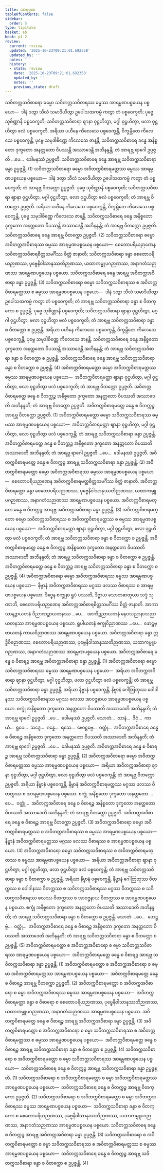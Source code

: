 ```yaml
---
title: အာရမ္မဏ
tableOfContents: false
sidebar:
  order: 5
type: tipitaka
basket: ab
book: p1-2
review:
  current: review
  updated: '2025-10-23T09:21:01.692358'
  updated_by: ''
  notes: ''
  history:
  - state: review
    date: '2025-10-23T09:21:01.692358'
    updated_by: ''
    notes: ''
    previous_state: draft
---
```



<ReviewStatus review={frontmatter.review} showDetails={true} />

<HypothesisAnnotation frontmatter={frontmatter} />

<DynamicBreadcrumb />

<Division number="69" book="p1-2" e="ch" v="37" p="40">

<Paragraph number="282" book="p1-2">
သဝိတက္ကသဝိစာရော ဓမ္မော သဝိတက္ကသဝိစာရဿ ဓမ္မဿ အာရမ္မဏပစ္စယေန ပစ္စယော—  ဒါနံ ဒတွာ သီလံ သမာဒိယိတွာ ဥပေါသထကမ္မံ ကတွာ တံ ပစ္စဝေက္ခတိ; ပုဗ္ဗေ သုစိဏ္ဏာနိ ပစ္စဝေက္ခတိ; သဝိတက္ကသဝိစာရာ ဈာနာ ဝုဋ္ဌဟိတွာ, မဂ္ဂါ ဝုဋ္ဌဟိတွာ, ဖလာ ဝုဋ္ဌဟိတွာ ဖလံ ပစ္စဝေက္ခတိ. အရိယာ ပဟီနေ ကိလေသေ ပစ္စဝေက္ခန္တိ, ဝိက္ခမ္ဘိတေ ကိလေသေ ပစ္စဝေက္ခန္တိ, ပုဗ္ဗေ သမုဒါစိဏ္ဏေ ကိလေသေ ဇာနန္တိ. သဝိတက္ကသဝိစာရေ ခန္ဓေ အနိစ္စတော ဒုက္ခတော အနတ္တတော ဝိပဿန္တိ အဿာဒေန္တိ အဘိနန္ဒန္တိ; တံ အာရဗ္ဘ ရာဂေါ ဥပ္ပဇ္ဇတိ …ပေ…  ဒေါမနဿံ ဥပ္ပဇ္ဇတိ. သဝိတက္ကသဝိစာရေ ခန္ဓေ အာရဗ္ဘ သဝိတက္ကသဝိစာရာ ခန္ဓာ ဥပ္ပဇ္ဇန္တိ. (1)
</Paragraph>

<Paragraph number="283" book="p1-2">
သဝိတက္ကသဝိစာရော ဓမ္မော အဝိတက္ကဝိစာရမတ္တဿ ဓမ္မဿ အာရမ္မဏပစ္စယေန ပစ္စယော—  ဒါနံ ဒတွာ သီလံ သမာဒိယိတွာ ဥပေါသထကမ္မံ ကတွာ တံ ပစ္စဝေက္ခတိ; တံ အာရဗ္ဘ ဝိတက္ကော ဥပ္ပဇ္ဇတိ. ပုဗ္ဗေ သုစိဏ္ဏာနိ ပစ္စဝေက္ခတိ; သဝိတက္ကသဝိစာရာ ဈာနာ ဝုဋ္ဌဟိတွာ, မဂ္ဂါ ဝုဋ္ဌဟိတွာ, ဖလာ ဝုဋ္ဌဟိတွာ ဖလံ ပစ္စဝေက္ခတိ; တံ အာရဗ္ဘ ဝိတက္ကော ဥပ္ပဇ္ဇတိ. အရိယာ ပဟီနေ ကိလေသေ ပစ္စဝေက္ခန္တိ, ဝိက္ခမ္ဘိတေ ကိလေသေ ပစ္စဝေက္ခန္တိ, ပုဗ္ဗေ သမုဒါစိဏ္ဏေ ကိလေသေ ဇာနန္တိ. သဝိတက္ကသဝိစာရေ ခန္ဓေ အနိစ္စတော ဒုက္ခတော အနတ္တတော ဝိပဿန္တိ အဿာဒေန္တိ အဘိနန္ဒန္တိ; တံ အာရဗ္ဘ ဝိတက္ကော ဥပ္ပဇ္ဇတိ. သဝိတက္ကသဝိစာရေ ခန္ဓေ အာရဗ္ဘ ဝိတက္ကော ဥပ္ပဇ္ဇတိ. (2)
</Paragraph>

<Paragraph number="284" book="p1-2">
သဝိတက္ကသဝိစာရော ဓမ္မော အဝိတက္ကအဝိစာရဿ ဓမ္မဿ အာရမ္မဏပစ္စယေန ပစ္စယော—  စေတောပရိယဉာဏေန သဝိတက္ကသဝိစာရစိတ္တသမင်္ဂိဿ စိတ္တံ ဇာနာတိ; သဝိတက္ကသဝိစာရာ ခန္ဓာ စေတောပရိယဉာဏဿ, ပုဗ္ဗေနိဝါသာနုဿတိဉာဏဿ, ယထာကမ္မူပဂဉာဏဿ, အနာဂတံသဉာဏဿ အာရမ္မဏပစ္စယေန ပစ္စယော. သဝိတက္ကသဝိစာရေ ခန္ဓေ အာရဗ္ဘ အဝိတက္ကအဝိစာရာ ခန္ဓာ ဥပ္ပဇ္ဇန္တိ. (3)
</Paragraph>

<Paragraph number="285" book="p1-2">
သဝိတက္ကသဝိစာရော ဓမ္မော သဝိတက္ကသဝိစာရဿ စ အဝိတက္ကဝိစာရမတ္တဿ စ ဓမ္မဿ အာရမ္မဏပစ္စယေန ပစ္စယော—  ဒါနံ ဒတွာ သီလံ သမာဒိယိတွာ ဥပေါသထကမ္မံ ကတွာ တံ ပစ္စဝေက္ခတိ; တံ အာရဗ္ဘ သဝိတက္ကသဝိစာရာ ခန္ဓာ စ ဝိတက္ကော စ ဥပ္ပဇ္ဇန္တိ. ပုဗ္ဗေ သုစိဏ္ဏာနိ ပစ္စဝေက္ခတိ; သဝိတက္ကသဝိစာရာ ဈာနာ ဝုဋ္ဌဟိတွာ, မဂ္ဂါ ဝုဋ္ဌဟိတွာ, ဖလာ ဝုဋ္ဌဟိတွာ ဖလံ ပစ္စဝေက္ခတိ; တံ အာရဗ္ဘ သဝိတက္ကသဝိစာရာ ခန္ဓာ စ ဝိတက္ကော စ ဥပ္ပဇ္ဇန္တိ. အရိယာ ပဟီနေ ကိလေသေ ပစ္စဝေက္ခန္တိ, ဝိက္ခမ္ဘိတေ ကိလေသေ ပစ္စဝေက္ခန္တိ, ပုဗ္ဗေ သမုဒါစိဏ္ဏေ ကိလေသေ ဇာနန္တိ. သဝိတက္ကသဝိစာရေ ခန္ဓေ အနိစ္စတော ဒုက္ခတော အနတ္တတော ဝိပဿန္တိ အဿာဒေန္တိ အဘိနန္ဒန္တိ; တံ အာရဗ္ဘ သဝိတက္ကသဝိစာရာ ခန္ဓာ စ ဝိတက္ကော စ ဥပ္ပဇ္ဇန္တိ. သဝိတက္ကသဝိစာရေ ခန္ဓေ အာရဗ္ဘ သဝိတက္ကသဝိစာရာ ခန္ဓာ စ ဝိတက္ကော စ ဥပ္ပဇ္ဇန္တိ. (4)
</Paragraph>

</Division>
<Division number="70" book="p1-2" e="ch" v="37" p="41">

<Paragraph number="286" book="p1-2">
အဝိတက္ကဝိစာရမတ္တော ဓမ္မော အဝိတက္ကဝိစာရမတ္တဿ ဓမ္မဿ အာရမ္မဏပစ္စယေန ပစ္စယော—  အဝိတက္ကဝိစာရမတ္တာ ဈာနာ ဝုဋ္ဌဟိတွာ, မဂ္ဂါ ဝုဋ္ဌဟိတွာ, ဖလာ ဝုဋ္ဌဟိတွာ ဖလံ ပစ္စဝေက္ခတိ; တံ အာရဗ္ဘ ဝိတက္ကော ဥပ္ပဇ္ဇတိ. အဝိတက္ကဝိစာရမတ္တေ ခန္ဓေ စ ဝိတက္ကဉ္စ အနိစ္စတော ဒုက္ခတော အနတ္တတော ဝိပဿတိ အဿာဒေတိ အဘိနန္ဒတိ; တံ အာရဗ္ဘ ဝိတက္ကော ဥပ္ပဇ္ဇတိ. အဝိတက္ကဝိစာရမတ္တေ ခန္ဓေ စ ဝိတက္ကဉ္စ အာရဗ္ဘ ဝိတက္ကော ဥပ္ပဇ္ဇတိ. (1)
</Paragraph>

<Paragraph number="287" book="p1-2">
အဝိတက္ကဝိစာရမတ္တော ဓမ္မော သဝိတက္ကသဝိစာရဿ ဓမ္မဿ အာရမ္မဏပစ္စယေန ပစ္စယော—  အဝိတက္ကဝိစာရမတ္တာ ဈာနာ ဝုဋ္ဌဟိတွာ, မဂ္ဂါ ဝုဋ္ဌဟိတွာ, ဖလာ ဝုဋ္ဌဟိတွာ ဖလံ ပစ္စဝေက္ခန္တိ; တံ အာရဗ္ဘ သဝိတက္ကသဝိစာရာ ခန္ဓာ ဥပ္ပဇ္ဇန္တိ. အဝိတက္ကဝိစာရမတ္တေ ခန္ဓေ စ ဝိတက္ကဉ္စ အနိစ္စတော ဒုက္ခတော အနတ္တတော ဝိပဿတိ အဿာဒေတိ အဘိနန္ဒတိ; တံ အာရဗ္ဘ ရာဂေါ ဥပ္ပဇ္ဇတိ …ပေ…  ဒေါမနဿံ ဥပ္ပဇ္ဇတိ. အဝိတက္ကဝိစာရမတ္တေ ခန္ဓေ စ ဝိတက္ကဉ္စ အာရဗ္ဘ သဝိတက္ကသဝိစာရာ ခန္ဓာ ဥပ္ပဇ္ဇန္တိ. (2)
</Paragraph>

<Paragraph number="288" book="p1-2">
အဝိတက္ကဝိစာရမတ္တော ဓမ္မော အဝိတက္ကအဝိစာရဿ ဓမ္မဿ အာရမ္မဏပစ္စယေန ပစ္စယော—  စေတောပရိယဉာဏေန အဝိတက္ကဝိစာရမတ္တစိတ္တသမင်္ဂိဿ စိတ္တံ ဇာနာတိ. အဝိတက္ကဝိစာရမတ္တာ ခန္ဓာ စေတောပရိယဉာဏဿ, ပုဗ္ဗေနိဝါသာနုဿတိဉာဏဿ, ယထာကမ္မူပဂဉာဏဿ, အနာဂတံသဉာဏဿ အာရမ္မဏပစ္စယေန ပစ္စယော. အဝိတက္ကဝိစာရမတ္တေ ခန္ဓေ စ ဝိတက္ကဉ္စ အာရဗ္ဘ အဝိတက္ကအဝိစာရာ ခန္ဓာ ဥပ္ပဇ္ဇန္တိ. (3)
</Paragraph>

<Paragraph number="289" book="p1-2">
အဝိတက္ကဝိစာရမတ္တော ဓမ္မော သဝိတက္ကသဝိစာရဿ စ အဝိတက္ကဝိစာရမတ္တဿ စ ဓမ္မဿ အာရမ္မဏပစ္စယေန ပစ္စယော—  အဝိတက္ကဝိစာရမတ္တာ ဈာနာ ဝုဋ္ဌဟိတွာ, မဂ္ဂါ ဝုဋ္ဌဟိတွာ, ဖလာ ဝုဋ္ဌဟိတွာ ဖလံ ပစ္စဝေက္ခတိ; တံ အာရဗ္ဘ သဝိတက္ကသဝိစာရာ ခန္ဓာ စ ဝိတက္ကော စ ဥပ္ပဇ္ဇန္တိ. အဝိတက္ကဝိစာရမတ္တေ ခန္ဓေ စ ဝိတက္ကဉ္စ အနိစ္စတော ဒုက္ခတော အနတ္တတော ဝိပဿတိ အဿာဒေတိ အဘိနန္ဒတိ; တံ အာရဗ္ဘ သဝိတက္ကသဝိစာရာ ခန္ဓာ စ ဝိတက္ကော စ ဥပ္ပဇ္ဇန္တိ. အဝိတက္ကဝိစာရမတ္တေ ခန္ဓေ စ ဝိတက္ကဉ္စ အာရဗ္ဘ သဝိတက္ကသဝိစာရာ ခန္ဓာ စ ဝိတက္ကော စ ဥပ္ပဇ္ဇန္တိ. (4)
</Paragraph>

</Division>
<Division number="71" book="p1-2" e="ch" v="37" p="42">

<Paragraph number="290" book="p1-2">
အဝိတက္ကအဝိစာရော ဓမ္မော အဝိတက္ကအဝိစာရဿ ဓမ္မဿ အာရမ္မဏပစ္စယေန ပစ္စယော—  နိဗ္ဗာနံ အဝိတက္ကအဝိစာရဿ မဂ္ဂဿ ဖလဿ ဝိစာရဿ စ အာရမ္မဏပစ္စယေန ပစ္စယော. ဒိဗ္ဗေန စက္ခုနာ ရူပံ ပဿတိ, ဒိဗ္ဗာယ သောတဓာတုယာ သဒ္ဒံ သုဏာတိ, စေတောပရိယဉာဏေန အဝိတက္ကအဝိစာရစိတ္တသမင်္ဂိဿ စိတ္တံ ဇာနာတိ. အာကာသာနဉ္စာယတနံ ဝိညာဏဉ္စာယတနဿ …ပေ…  အာကိဉ္စညာယတနံ နေဝသညာနာသညာယတနဿ အာရမ္မဏပစ္စယေန ပစ္စယော. ရူပါယတနံ စက္ခုဝိညာဏဿ …ပေ…  ဖောဋ္ဌဗ္ဗာယတနံ ကာယဝိညာဏဿ အာရမ္မဏပစ္စယေန ပစ္စယော. အဝိတက္ကအဝိစာရာ ခန္ဓာ ဣဒ္ဓိဝိဓဉာဏဿ, စေတောပရိယဉာဏဿ, ပုဗ္ဗေနိဝါသာနုဿတိဉာဏဿ, ယထာကမ္မူပဂဉာဏဿ, အနာဂတံသဉာဏဿ အာရမ္မဏပစ္စယေန ပစ္စယော. အဝိတက္ကအဝိစာရေ ခန္ဓေ စ ဝိစာရဉ္စ အာရဗ္ဘ အဝိတက္ကအဝိစာရာ ခန္ဓာ ဥပ္ပဇ္ဇန္တိ. (1)
</Paragraph>

<Paragraph number="291" book="p1-2">
အဝိတက္ကအဝိစာရော ဓမ္မော သဝိတက္ကသဝိစာရဿ ဓမ္မဿ အာရမ္မဏပစ္စယေန ပစ္စယော—  အရိယာ အဝိတက္ကအဝိစာရာ ဈာနာ ဝုဋ္ဌဟိတွာ, မဂ္ဂါ ဝုဋ္ဌဟိတွာ, ဖလာ ဝုဋ္ဌဟိတွာ ဖလံ ပစ္စဝေက္ခန္တိ; တံ အာရဗ္ဘ သဝိတက္ကသဝိစာရာ ခန္ဓာ ဥပ္ပဇ္ဇန္တိ. အရိယာ နိဗ္ဗာနံ ပစ္စဝေက္ခန္တိ, နိဗ္ဗာနံ ဂေါတြဘုဿ ဝေါဒါနဿ သဝိတက္ကသဝိစာရဿ မဂ္ဂဿ ဖလဿ အာဝဇ္ဇနာယ အာရမ္မဏပစ္စယေန ပစ္စယော. စက္ခုံ အနိစ္စတော ဒုက္ခတော အနတ္တတော ဝိပဿတိ အဿာဒေတိ အဘိနန္ဒတိ; တံ အာရဗ္ဘ ရာဂေါ ဥပ္ပဇ္ဇတိ …ပေ…  ဒေါမနဿံ ဥပ္ပဇ္ဇတိ. သောတံ…  ဃာနံ…  ဇိဝှံ…  ကာယံ…  ရူပေ…  သဒ္ဒေ…  ဂန္ဓေ…  ရသေ…  ဖောဋ္ဌဗ္ဗေ…  ဝတ္ထုံ…  အဝိတက္ကအဝိစာရေ ခန္ဓေ စ ဝိစာရဉ္စ အနိစ္စတော ဒုက္ခတော အနတ္တတော ဝိပဿတိ အဿာဒေတိ အဘိနန္ဒတိ; တံ အာရဗ္ဘ ရာဂေါ ဥပ္ပဇ္ဇတိ …ပေ…  ဒေါမနဿံ ဥပ္ပဇ္ဇတိ. အဝိတက္ကအဝိစာရေ ခန္ဓေ စ ဝိစာရဉ္စ အာရဗ္ဘ သဝိတက္ကသဝိစာရာ ခန္ဓာ ဥပ္ပဇ္ဇန္တိ. (2)
</Paragraph>

<Paragraph number="292" book="p1-2">
အဝိတက္ကအဝိစာရော ဓမ္မော အဝိတက္ကဝိစာရမတ္တဿ ဓမ္မဿ အာရမ္မဏပစ္စယေန ပစ္စယော—  အရိယာ အဝိတက္ကအဝိစာရာ ဈာနာ ဝုဋ္ဌဟိတွာ, မဂ္ဂါ ဝုဋ္ဌဟိတွာ, ဖလာ ဝုဋ္ဌဟိတွာ ဖလံ ပစ္စဝေက္ခန္တိ; တံ အာရဗ္ဘ ဝိတက္ကော ဥပ္ပဇ္ဇတိ. အရိယာ နိဗ္ဗာနံ ပစ္စဝေက္ခန္တိ, နိဗ္ဗာနံ အဝိတက္ကဝိစာရမတ္တဿ မဂ္ဂဿ ဖလဿ ဝိတက္ကဿ စ အာရမ္မဏပစ္စယေန ပစ္စယော. စက္ခုံ အနိစ္စတော ဒုက္ခတော အနတ္တတော …ပေ…  ဝတ္ထုံ…  အဝိတက္ကအဝိစာရေ ခန္ဓေ စ ဝိစာရဉ္စ အနိစ္စတော ဒုက္ခတော အနတ္တတော ဝိပဿတိ အဿာဒေတိ အဘိနန္ဒတိ; တံ အာရဗ္ဘ ဝိတက္ကော ဥပ္ပဇ္ဇတိ. အဝိတက္ကအဝိစာရေ ခန္ဓေ စ ဝိစာရဉ္စ အာရဗ္ဘ ဝိတက္ကော ဥပ္ပဇ္ဇတိ. (3)
</Paragraph>

<Paragraph number="293" book="p1-2">
အဝိတက္ကအဝိစာရော ဓမ္မော အဝိတက္ကဝိစာရမတ္တဿ စ အဝိတက္ကအဝိစာရဿ စ ဓမ္မဿ အာရမ္မဏပစ္စယေန ပစ္စယော—  နိဗ္ဗာနံ အဝိတက္ကဝိစာရမတ္တဿ မဂ္ဂဿ ဖလဿ ဝိစာရဿ စ အာရမ္မဏပစ္စယေန ပစ္စယော. (4)
</Paragraph>

<Paragraph number="294" book="p1-2">
အဝိတက္ကအဝိစာရော ဓမ္မော သဝိတက္ကသဝိစာရဿ စ အဝိတက္ကဝိစာရမတ္တဿ စ ဓမ္မဿ အာရမ္မဏပစ္စယေန ပစ္စယော—  အရိယာ အဝိတက္ကအဝိစာရာ ဈာနာ ဝုဋ္ဌဟိတွာ, မဂ္ဂါ ဝုဋ္ဌဟိတွာ, ဖလာ ဝုဋ္ဌဟိတွာ ဖလံ ပစ္စဝေက္ခန္တိ; တံ အာရဗ္ဘ သဝိတက္ကသဝိစာရာ ခန္ဓာ စ ဝိတက္ကော စ ဥပ္ပဇ္ဇန္တိ. အရိယာ နိဗ္ဗာနံ ပစ္စဝေက္ခန္တိ, နိဗ္ဗာနံ ဂေါတြဘုဿ ဝိတက္ကဿ စ ဝေါဒါနဿ ဝိတက္ကဿ စ သဝိတက္ကသဝိစာရဿ မဂ္ဂဿ ဝိတက္ကဿ စ သဝိတက္ကသဝိစာရဿ ဖလဿ ဝိတက္ကဿ စ အာဝဇ္ဇနာယ ဝိတက္ကဿ စ အာရမ္မဏပစ္စယေန ပစ္စယော. စက္ခုံ အနိစ္စတော ဒုက္ခတော အနတ္တတော ဝိပဿတိ အဿာဒေတိ အဘိနန္ဒတိ; တံ အာရဗ္ဘ သဝိတက္ကသဝိစာရာ ခန္ဓာ စ ဝိတက္ကော စ ဥပ္ပဇ္ဇန္တိ. သောတံ …ပေ…  ဖောဋ္ဌဗ္ဗံ…  ဝတ္ထုံ…  အဝိတက္ကအဝိစာရေ ခန္ဓေ စ ဝိစာရဉ္စ အနိစ္စတော ဒုက္ခတော အနတ္တတော ဝိပဿတိ အဿာဒေတိ အဘိနန္ဒတိ; တံ အာရဗ္ဘ သဝိတက္ကသဝိစာရာ ခန္ဓာ စ ဝိတက္ကော စ ဥပ္ပဇ္ဇန္တိ. (5)
</Paragraph>

</Division>
<Division number="72" book="p1-2" e="ch" v="37" p="44">

<Paragraph number="295" book="p1-2">
အဝိတက္ကဝိစာရမတ္တော စ အဝိတက္ကအဝိစာရော စ ဓမ္မာ သဝိတက္ကသဝိစာရဿ အာရမ္မဏပစ္စယေန ပစ္စယော—  အဝိတက္ကဝိစာရမတ္တေ ခန္ဓေ စ ဝိစာရဉ္စ အာရဗ္ဘ သဝိတက္ကသဝိစာရာ ခန္ဓာ ဥပ္ပဇ္ဇန္တိ. (1)
</Paragraph>

<Paragraph number="296" book="p1-2">
အဝိတက္ကဝိစာရမတ္တော စ အဝိတက္ကအဝိစာရော စ ဓမ္မာ အဝိတက္ကဝိစာရမတ္တဿ အာရမ္မဏပစ္စယေန ပစ္စယော—  အဝိတက္ကဝိစာရမတ္တေ ခန္ဓေ စ ဝိစာရဉ္စ အာရဗ္ဘ ဝိတက္ကော ဥပ္ပဇ္ဇတိ. (2)
</Paragraph>

<Paragraph number="297" book="p1-2">
အဝိတက္ကဝိစာရမတ္တော စ အဝိတက္ကအဝိစာရော စ ဓမ္မာ အဝိတက္ကအဝိစာရဿ ဓမ္မဿ အာရမ္မဏပစ္စယေန ပစ္စယော—  အဝိတက္ကဝိစာရမတ္တာ ခန္ဓာ စ ဝိစာရော စ စေတောပရိယဉာဏဿ, ပုဗ္ဗေနိဝါသာနုဿတိဉာဏဿ, ယထာကမ္မူပဂဉာဏဿ, အနာဂတံသဉာဏဿ အာရမ္မဏပစ္စယေန ပစ္စယော. အဝိတက္ကဝိစာရမတ္တေ ခန္ဓေ စ ဝိစာရဉ္စ အာရဗ္ဘ အဝိတက္ကအဝိစာရာ ခန္ဓာ ဥပ္ပဇ္ဇန္တိ. (3)
</Paragraph>

<Paragraph number="298" book="p1-2">
အဝိတက္ကဝိစာရမတ္တော စ အဝိတက္ကအဝိစာရော စ ဓမ္မာ သဝိတက္ကသဝိစာရဿ စ အဝိတက္ကဝိစာရမတ္တဿ စ ဓမ္မဿ အာရမ္မဏပစ္စယေန ပစ္စယော—  အဝိတက္ကဝိစာရမတ္တေ ခန္ဓေ စ ဝိစာရဉ္စ အာရဗ္ဘ သဝိတက္ကသဝိစာရာ ခန္ဓာ စ ဝိတက္ကော စ ဥပ္ပဇ္ဇန္တိ. (4)
</Paragraph>

</Division>
<Division number="73" book="p1-2" e="ch" v="37" p="44">

<Paragraph number="299" book="p1-2">
သဝိတက္ကသဝိစာရော စ အဝိတက္ကဝိစာရမတ္တော စ ဓမ္မာ သဝိတက္ကသဝိစာရဿ အာရမ္မဏပစ္စယေန ပစ္စယော—  သဝိတက္ကသဝိစာရေ ခန္ဓေ စ ဝိတက္ကဉ္စ အာရဗ္ဘ သဝိတက္ကသဝိစာရာ ခန္ဓာ ဥပ္ပဇ္ဇန္တိ. (1)
</Paragraph>

<Paragraph number="300" book="p1-2">
သဝိတက္ကသဝိစာရော စ အဝိတက္ကဝိစာရမတ္တော စ ဓမ္မာ အဝိတက္ကဝိစာရမတ္တဿ အာရမ္မဏပစ္စယေန ပစ္စယော—  သဝိတက္ကသဝိစာရေ ခန္ဓေ စ ဝိတက္ကဉ္စ အာရဗ္ဘ ဝိတက္ကော ဥပ္ပဇ္ဇတိ. (2)
</Paragraph>

<Paragraph number="301" book="p1-2">
သဝိတက္ကသဝိစာရော စ အဝိတက္ကဝိစာရမတ္တော စ ဓမ္မာ အဝိတက္ကအဝိစာရဿ ဓမ္မဿ အာရမ္မဏပစ္စယေန ပစ္စယော—  သဝိတက္ကသဝိစာရာ ခန္ဓာ စ ဝိတက္ကော စ စေတောပရိယဉာဏဿ, ပုဗ္ဗေနိဝါသာနုဿတိဉာဏဿ, ယထာကမ္မူပဂဉာဏဿ, အနာဂတံသဉာဏဿ အာရမ္မဏပစ္စယေန ပစ္စယော. သဝိတက္ကသဝိစာရေ ခန္ဓေ စ ဝိတက္ကဉ္စ အာရဗ္ဘ အဝိတက္ကအဝိစာရာ ခန္ဓာ ဥပ္ပဇ္ဇန္တိ. (3)
</Paragraph>

<Paragraph number="302" book="p1-2">
သဝိတက္ကသဝိစာရော စ အဝိတက္ကဝိစာရမတ္တော စ ဓမ္မာ သဝိတက္ကသဝိစာရဿ စ အဝိတက္ကဝိစာရမတ္တဿ စ ဓမ္မဿ အာရမ္မဏပစ္စယေန ပစ္စယော—  သဝိတက္ကသဝိစာရေ ခန္ဓေ စ ဝိတက္ကဉ္စ အာရဗ္ဘ သဝိတက္ကသဝိစာရာ ခန္ဓာ စ ဝိတက္ကော စ ဥပ္ပဇ္ဇန္တိ. (4)
</Paragraph>
</Division>